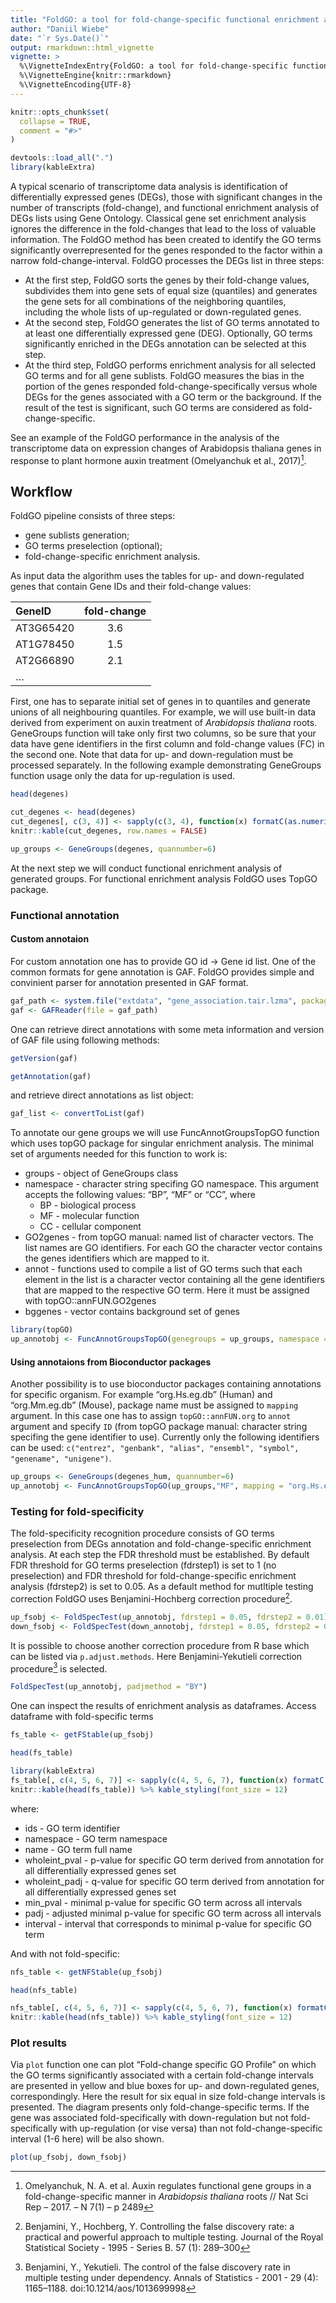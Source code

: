 ```yaml
---
title: "FoldGO: a tool for fold-change-specific functional enrichment analysis"
author: "Daniil Wiebe"
date: "`r Sys.Date()`"
output: rmarkdown::html_vignette
vignette: >
  %\VignetteIndexEntry{FoldGO: a tool for fold-change-specific functional enrichment analysis}
  %\VignetteEngine{knitr::rmarkdown}
  %\VignetteEncoding{UTF-8}
---
```


```r
knitr::opts_chunk$set(
  collapse = TRUE,
  comment = "#>"
)

devtools::load_all(".")
library(kableExtra)
```

A typical scenario of transcriptome data analysis is identification of differentially expressed genes (DEGs), those with significant changes in the number of transcripts (fold-change), and functional enrichment analysis of DEGs lists using Gene Ontology. Classical gene set enrichment analysis ignores the difference in the fold-changes that lead to the loss of valuable information. The FoldGO method has been created to identify the GO terms significantly overrepresented for the genes responded to the factor within a narrow fold-change-interval. FoldGO processes the DEGs list in three steps:

* At the first step, FoldGO sorts the genes by their fold-change values, subdivides them into gene sets of equal size (quantiles) and generates the gene sets for all combinations of the neighboring quantiles, including the whole lists of up-regulated or down-regulated genes.
* At the second step, FoldGO generates the list of GO terms annotated to at least one differentially expressed gene (DEG). Optionally, GO terms significantly enriched in the DEGs annotation can be selected at this step.
* At the third step, FoldGO performs enrichment analysis for all selected GO terms and for all gene sublists. FoldGO measures the bias in the portion of the genes responded fold-change-specifically versus whole DEGs for the genes associated with a GO term or the background. If the result of the test is significant, such GO terms are considered as fold-change-specific.

See an example of the FoldGO performance in the analysis of the transcriptome data on expression changes of Arabidopsis thaliana genes in response to plant hormone auxin treatment (Omelyanchuk et al., 2017)^[Omelyanchuk, N. A. et al. Auxin regulates functional gene groups in a fold-change-specific manner in *Arabidopsis thaliana* roots // Nat Sci Rep – 2017. – N 7(1) – p 2489].

## Workflow

FoldGO pipeline consists of three steps:

* gene sublists generation;
* GO terms preselection (optional);
* fold-change-specific enrichment analysis.

As input data the algorithm uses the tables for up- and down-regulated genes that contain Gene IDs and their fold-change values:

| GeneID | fold-change |
|:------|:----:|
|AT3G65420|3.6|
|AT1G78450|1.5|
|AT2G66890|2.1|
|...|

First, one has to separate initial set of genes in to quantiles and generate unions of all neighbouring quantiles. For example, we will use built-in data derived from experiment on auxin treatment of *Arabidopsis thaliana* roots. GeneGroups function will take only first two columns, so be sure that your data have gene identifiers in the first column and fold-change values (FC) in the second one. Note that data for up- and down-regulation must be processed separately. In the following example demonstrating GeneGroups function usage only the data for up-regulation is used.
```r
head(degenes)
```
```r
cut_degenes <- head(degenes)
cut_degenes[, c(3, 4)] <- sapply(c(3, 4), function(x) formatC(as.numeric(cut_degenes[, x]), digits = 2,  format="e"))
knitr::kable(cut_degenes, row.names = FALSE)
```
```r
up_groups <- GeneGroups(degenes, quannumber=6)
```

At the next step we will conduct functional enrichment analysis of generated groups. For functional enrichment analysis FoldGO uses TopGO package.

### Functional annotation

#### Custom annotaion

For custom annotation one has to provide GO id -> Gene id list. One of the common formats for gene annotation is GAF. FoldGO provides simple and convinient parser for annotation presented in GAF format. 
```r
gaf_path <- system.file("extdata", "gene_association.tair.lzma", package = "FoldGO")
gaf <- GAFReader(file = gaf_path)
```

One can retrieve direct annotations with some meta information and version of GAF file using following methods:

```r
getVersion(gaf)
```

```r
getAnnotation(gaf)
```

and retrieve direct annotations as list object:

```r
gaf_list <- convertToList(gaf)
```

To annotate our gene groups we will use FuncAnnotGroupsTopGO function which uses topGO package for singular enrichment analysis. The minimal set of arguments needed for this function to work is:

* groups - object of GeneGroups class 
* namespace - character string specifing GO namespace. This argument accepts the following values: "BP", "MF" or "CC", where 
    * BP - biological process
    * MF - molecular function
    * CC - cellular component
* GO2genes - from topGO manual: named list of character vectors.  The list names are GO identifiers. For each GO the character vector contains the genes identifiers which are mapped to it.
* annot - functions used to compile a list of GO terms such that each element in the list is a character vector containing all the gene identifiers that are mapped to the respective GO term. Here it must be assigned with topGO::annFUN.GO2genes
* bggenes - vector contains background set of genes

```r
library(topGO)
up_annotobj <- FuncAnnotGroupsTopGO(genegroups = up_groups, namespace = "MF", GO2genes = gaf_list, annot = topGO::annFUN.GO2genes, bggenes = bggenes)
```

#### Using annotaions from Bioconductor packages

Another possibility is to use bioconductor packages containing annotations for specific organism. For example "org.Hs.eg.db" (Human) and "org.Mm.eg.db" (Mouse), package name must be assigned to `mapping` argument. In this case one has to assign `topGO::annFUN.org` to `annot` argument and specify `ID` (from topGO package manual: character string specifing the gene identifier to use). Currently only the following identifiers can be used: `c("entrez", "genbank", "alias", "ensembl", "symbol", "genename", "unigene")`.  

```r
up_groups <- GeneGroups(degenes_hum, quannumber=6)
up_annotobj <- FuncAnnotGroupsTopGO(up_groups,"MF", mapping = "org.Hs.eg.db", annot = topGO::annFUN.org, ID = "ensembl", bggenes = bggenes_hum)
```

### Testing for fold-specificity

The fold-specificity recognition procedure consists of GO terms preselection from DEGs annotation and fold-change-specific enrichment analysis. At each step the FDR threshold must be established. By default FDR threshold for GO terms preselection (fdrstep1) is set to 1 (no preselection) and FDR threshold for fold-change-specific enrichment analysis (fdrstep2) is set to 0.05. As a default method for mutltiple testing correction FoldGO uses Benjamini-Hochberg correction procedure^[Benjamini, Y., Hochberg, Y. Controlling the false discovery rate: a practical and powerful approach to multiple testing. Journal of the Royal Statistical Society - 1995 - Series B. 57 (1): 289–300]. 

```r
up_fsobj <- FoldSpecTest(up_annotobj, fdrstep1 = 0.05, fdrstep2 = 0.01)
down_fsobj <- FoldSpecTest(down_annotobj, fdrstep1 = 0.05, fdrstep2 = 0.01)
```

It is possible to choose another correction procedure from R base which can be listed via `p.adjust.methods`. Here Benjamini-Yekutieli correction procedure^[ Benjamini, Y., Yekutieli. The control of the false discovery rate in multiple testing under dependency. Annals of Statistics - 2001 - 29 (4): 1165–1188. doi:10.1214/aos/1013699998] is selected.

```r
FoldSpecTest(up_annotobj, padjmethod = "BY")
```

One can inspect the results of enrichment analysis as dataframes. Access dataframe with fold-specific terms

```r
fs_table <- getFStable(up_fsobj)
```
```r
head(fs_table)
```
```r
library(kableExtra)
fs_table[, c(4, 5, 6, 7)] <- sapply(c(4, 5, 6, 7), function(x) formatC(as.numeric(fs_table[, x]), digits = 2,  format="e"))
knitr::kable(head(fs_table)) %>% kable_styling(font_size = 12)
```

where:

* ids - GO term identifier
* namespace - GO term namespace
* name - GO term full name
* wholeint_pval - p-value for specific GO term derived from annotation for all differentially expressed genes set
* wholeint_padj - q-value for specific GO term derived from annotation for all differentially expressed genes set
* min_pval - minimal p-value for specific GO term across all intervals
* padj - adjusted minimal p-value for specific GO term across all intervals 
* interval - interval that corresponds to minimal p-value for specific GO term

And with not fold-specific:
```r
nfs_table <- getNFStable(up_fsobj)
```
```r
head(nfs_table)
```
```r
nfs_table[, c(4, 5, 6, 7)] <- sapply(c(4, 5, 6, 7), function(x) formatC(as.numeric(nfs_table[, x]), digits = 2,  format="e"))
knitr::kable(head(nfs_table)) %>% kable_styling(font_size = 12)
```

### Plot results 

Via `plot` function one can plot “Fold-change specific GO Profile” on which the GO terms significantly associated with a certain fold-change intervals are presented in yellow and blue boxes for up- and down-regulated genes, correspondingly. Here the result for six equal in size fold-change intervals is presented. The diagram presents only fold-change-specific terms. If the gene was associated fold-specifically with down-regulation but not fold-specifically with up-regulation (or vise versa) than not fold-change-specific interval (1-6 here) will be also shown.

```r
plot(up_fsobj, down_fsobj)
```
